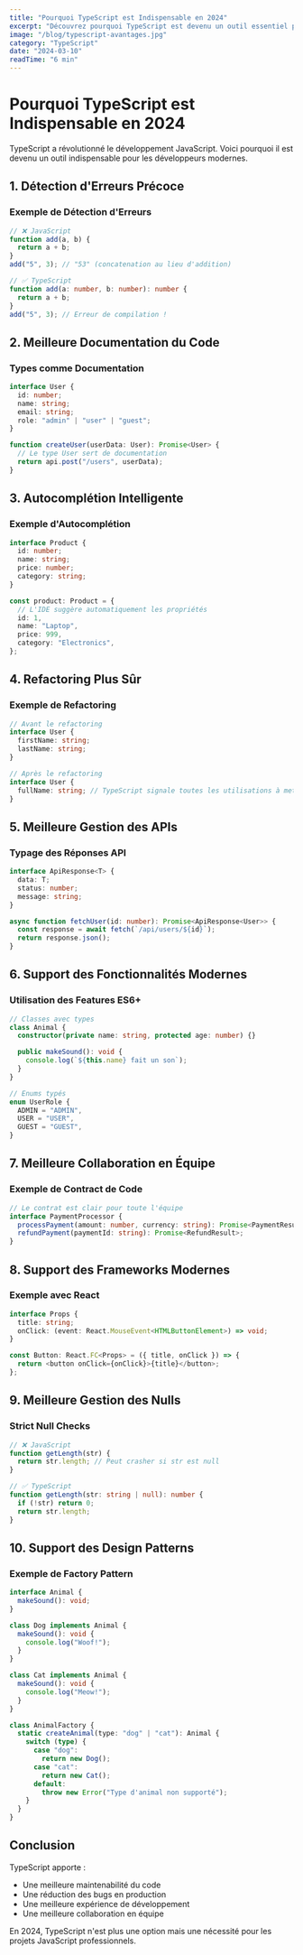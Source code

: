 ```yaml
---
title: "Pourquoi TypeScript est Indispensable en 2024"
excerpt: "Découvrez pourquoi TypeScript est devenu un outil essentiel pour le développement JavaScript moderne et comment il améliore la qualité de votre code."
image: "/blog/typescript-avantages.jpg"
category: "TypeScript"
date: "2024-03-10"
readTime: "6 min"
---
```


# Pourquoi TypeScript est Indispensable en 2024

TypeScript a révolutionné le développement JavaScript. Voici pourquoi il est devenu un outil indispensable pour les développeurs modernes.

## 1. Détection d'Erreurs Précoce

### Exemple de Détection d'Erreurs

```typescript
// ❌ JavaScript
function add(a, b) {
  return a + b;
}
add("5", 3); // "53" (concatenation au lieu d'addition)

// ✅ TypeScript
function add(a: number, b: number): number {
  return a + b;
}
add("5", 3); // Erreur de compilation !
```

## 2. Meilleure Documentation du Code

### Types comme Documentation

```typescript
interface User {
  id: number;
  name: string;
  email: string;
  role: "admin" | "user" | "guest";
}

function createUser(userData: User): Promise<User> {
  // Le type User sert de documentation
  return api.post("/users", userData);
}
```

## 3. Autocomplétion Intelligente

### Exemple d'Autocomplétion

```typescript
interface Product {
  id: number;
  name: string;
  price: number;
  category: string;
}

const product: Product = {
  // L'IDE suggère automatiquement les propriétés
  id: 1,
  name: "Laptop",
  price: 999,
  category: "Electronics",
};
```

## 4. Refactoring Plus Sûr

### Exemple de Refactoring

```typescript
// Avant le refactoring
interface User {
  firstName: string;
  lastName: string;
}

// Après le refactoring
interface User {
  fullName: string; // TypeScript signale toutes les utilisations à mettre à jour
}
```

## 5. Meilleure Gestion des APIs

### Typage des Réponses API

```typescript
interface ApiResponse<T> {
  data: T;
  status: number;
  message: string;
}

async function fetchUser(id: number): Promise<ApiResponse<User>> {
  const response = await fetch(`/api/users/${id}`);
  return response.json();
}
```

## 6. Support des Fonctionnalités Modernes

### Utilisation des Features ES6+

```typescript
// Classes avec types
class Animal {
  constructor(private name: string, protected age: number) {}

  public makeSound(): void {
    console.log(`${this.name} fait un son`);
  }
}

// Enums typés
enum UserRole {
  ADMIN = "ADMIN",
  USER = "USER",
  GUEST = "GUEST",
}
```

## 7. Meilleure Collaboration en Équipe

### Exemple de Contract de Code

```typescript
// Le contrat est clair pour toute l'équipe
interface PaymentProcessor {
  processPayment(amount: number, currency: string): Promise<PaymentResult>;
  refundPayment(paymentId: string): Promise<RefundResult>;
}
```

## 8. Support des Frameworks Modernes

### Exemple avec React

```typescript
interface Props {
  title: string;
  onClick: (event: React.MouseEvent<HTMLButtonElement>) => void;
}

const Button: React.FC<Props> = ({ title, onClick }) => {
  return <button onClick={onClick}>{title}</button>;
};
```

## 9. Meilleure Gestion des Nulls

### Strict Null Checks

```typescript
// ❌ JavaScript
function getLength(str) {
  return str.length; // Peut crasher si str est null
}

// ✅ TypeScript
function getLength(str: string | null): number {
  if (!str) return 0;
  return str.length;
}
```

## 10. Support des Design Patterns

### Exemple de Factory Pattern

```typescript
interface Animal {
  makeSound(): void;
}

class Dog implements Animal {
  makeSound(): void {
    console.log("Woof!");
  }
}

class Cat implements Animal {
  makeSound(): void {
    console.log("Meow!");
  }
}

class AnimalFactory {
  static createAnimal(type: "dog" | "cat"): Animal {
    switch (type) {
      case "dog":
        return new Dog();
      case "cat":
        return new Cat();
      default:
        throw new Error("Type d'animal non supporté");
    }
  }
}
```

## Conclusion

TypeScript apporte :

- Une meilleure maintenabilité du code
- Une réduction des bugs en production
- Une meilleure expérience de développement
- Une meilleure collaboration en équipe

En 2024, TypeScript n'est plus une option mais une nécessité pour les projets JavaScript professionnels.
